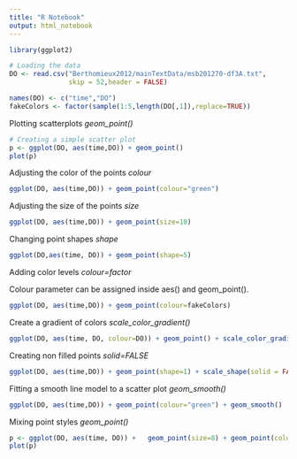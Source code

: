 ```yaml
---
title: "R Notebook"
output: html_notebook
---
```




```r
library(ggplot2)

# Loading the data
DO <- read.csv("Berthomieux2012/mainTextData/msb201270-df3A.txt",
               skip = 52,header = FALSE)

names(DO) <- c("time","DO")
fakeColors <- factor(sample(1:5,length(DO[,1]),replace=TRUE))
```


Plotting scatterplots *geom_point()*


```r
# Creating a simple scatter plot
p <- ggplot(DO, aes(time,DO)) + geom_point()
plot(p)
```


Adjusting the color of the points *colour*

```r
ggplot(DO, aes(time,DO)) + geom_point(colour="green")
```


Adjusting the size of the points *size*

```r
ggplot(DO, aes(time,DO)) + geom_point(size=10)
```

Changing point shapes *shape*

```r
ggplot(DO,aes(time, DO)) + geom_point(shape=5)
```

Adding color levels *colour=factor*

Colour parameter can be assigned inside aes() and geom_point().

```r
ggplot(DO, aes(time,DO)) + geom_point(colour=fakeColors)
```


Create a gradient of colors *scale_color_gradient()*

```r
ggplot(DO, aes(time, DO, colour=DO)) + geom_point() + scale_color_gradient(low="red",high = "yellow")
```

Creating non filled points *solid=FALSE*

```r
ggplot(DO, aes(time,DO)) + geom_point(shape=1) + scale_shape(solid = FALSE) 
```

Fitting a smooth line model to a scatter plot *geom_smooth()*

```r
ggplot(DO, aes(time,DO)) + geom_point(colour="green") + geom_smooth()
```

Mixing point styles *geom_point()*

```r
p <- ggplot(DO, aes(time, DO)) +   geom_point(size=8) + geom_point(colour="green",size=2)
plot(p)
```




